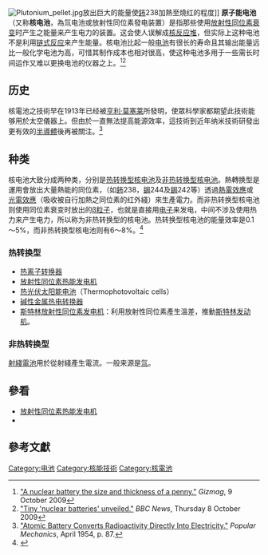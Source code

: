[[File:Plutonium_pellet.jpg|thumb]]放出巨大的能量使[[鈽|鈽]]238加熱至燒红的程度]]
'''原子能电池'''（又称'''核电池'''，為氚电池或放射性同位素發电装置）是指那些使用[[放射性|放射性]][[同位素|同位素]][[放射性衰變|衰变]]时产生之能量来产生电力的装置。这会使人误解成[[核反应堆|核反应堆]]，但实际上这种电池不是利用[[链式反应|链式反应]]来产生能量。核电池比起一般[[电池|电池]]有很长的寿命且其输出能量远比一般化学电池为高，可惜其制作成本也相对很高，使这种电池多用于一些需长时间运作又难以更换电池的仪器之上。<ref>[http://www.gizmag.com/smaller-nuclear-battery/13076/ "A nuclear battery the size and thickness of a penny."] {{Wayback|url=http://www.gizmag.com/smaller-nuclear-battery/13076/ |date=20110923175027 }} ''Gizmag'', 9 October 2009</ref><ref>[http://news.bbc.co.uk/1/hi/8297934.stm "Tiny 'nuclear batteries' unveiled."] {{Webarchive|url=https://archive.is/20120712160842/http://news.bbc.co.uk/1/hi/8297934.stm |date=2012-07-12 }} ''BBC News'', Thursday 8 October 2009</ref>

== 历史 ==
核電池之技術早在1913年已经被[[亨利·莫塞莱|亨利·莫塞莱]]所發明，使眾科學家都期望此技術能够用於太空儀器上。但由於一直無法提高能源效率，這技術到近年纳米技術研發出更有效的[[半導體|半導體]]後再被關注。<ref>[https://books.google.com/books?id=Nd8DAAAAMBAJ&pg=PA87&dq=1954+Popular+Mechanics+January#v=onepage&q&f=true "Atomic Battery Converts Radioactivity Directly Into Electricity."] ''Popular Mechanics'', April 1954, p. 87.</ref>

== 种类 ==
核电池大致分成两种类，分别是[[热转换型核电池|热转换型核电池]]及[[非热转换型核电池|非热转换型核电池]]。熱轉换型是運用會放出大量熱能的同位素，（如[[鈽|鈽]]238，[[鋦|鋦]]244及[[鋦|鋦]]242等）透過[[熱電效應|熱電效應]]或[[光電效應|光電效應]]（吸收被自行加熱之同位素的红外綫）來生產電力。而非热转换型核电池则使用同位素衰变时放出的[[β粒子|β粒子]]，也就是直接用[[电子|电子]]来发电，中间不涉及使用热力来产生电力，所以称为非热转换型的核电池。热转换型核电池的能量效率是0.1～5%，而非热转换型核电池则有6～8%。<ref>{{cite web |url=http://electronicsbus.com/atomic-batteries-nuclear-batteries/ |title=Thermoelectric Generators |website=electronicbus.com |access-date=2015 |archive-url=https://web.archive.org/web/20160110172013/http://electronicsbus.com/atomic-batteries-nuclear-batteries/ |archive-date=2016-01-10 |dead-url=yes }}</ref>

=== 热转换型 ===
*[[热离子转换器|热离子转换器]]
*[[放射性同位素热能发电机|放射性同位素热能发电机]]
*[[热光伏太阳能电池|热光伏太阳能电池]]（Thermophotovoltaic cells）
*[[碱性金属热电转换器|碱性金属热电转换器]]
*[[斯特林放射性同位素发电机|斯特林放射性同位素发电机]]：利用放射性同位素產生溫差，推動[[斯特林发动机|斯特林发动机]]。

=== 非热转换型 ===
[[射綫電池|射綫電池]]用於從射綫產生電流。一般来源是[[氚|氚]]。

==參看==
* [[放射性同位素热能发电机|放射性同位素热能发电机]]
* {{le|鑽石電池|Diamond battery}}

==參考文獻==
{{Reflist}}

{{電池}}
{{核技术}}
{{Radiation}}

{{Authority control}}
[[Category:电池|Category:电池]]
[[Category:核能技術|Category:核能技術]]
[[Category:核電池|Category:核電池]]